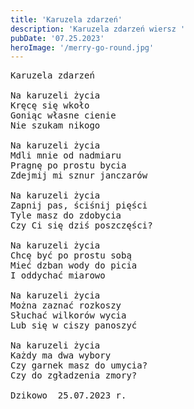 ```yaml
---
title: 'Karuzela zdarzeń'
description: 'Karuzela zdarzeń wiersz '
pubDate: '07.25.2023'
heroImage: '/merry-go-round.jpg'
---
```

<pre>
Karuzela zdarzeń

Na karuzeli życia 
Kręcę się wkoło
Goniąc własne cienie
Nie szukam nikogo

Na karuzeli życia
Mdli mnie od nadmiaru
Pragnę po prostu bycia
Zdejmij mi sznur janczarów

Na karuzeli życia
Zapnij pas, ściśnij pięści
Tyle masz do zdobycia
Czy Ci się dziś poszczęści?

Na karuzeli życia
Chcę być po prostu sobą
Mieć dzban wody do picia
I oddychać miarowo

Na karuzeli życia
Można zaznać rozkoszy
Słuchać wilkorów wycia
Lub się w ciszy panoszyć

Na karuzeli życia 
Każdy ma dwa wybory
Czy garnek masz do umycia?
Czy do zgładzenia zmory?

Dzikowo  25.07.2023 r.


</pre>
